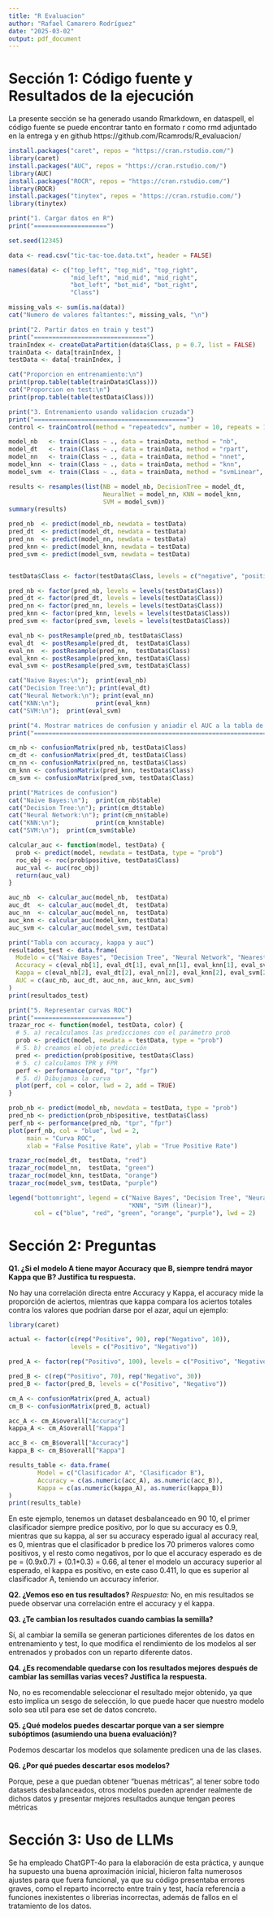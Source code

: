 ```yaml
---
title: "R Evaluacion"
author: "Rafael Camarero Rodríguez"
date: "2025-03-02"
output: pdf_document
---
```

# Sección 1: Código fuente y Resultados de la ejecución
La presente sección se ha generado usando Rmarkdown, en dataspell, el código fuente se puede encontrar tanto en formato r como rmd adjuntado en la entrega y en github https://github.com/Rcamrods/R_evaluacion/
```r
install.packages("caret", repos = "https://cran.rstudio.com/")
library(caret)
install.packages("AUC", repos = "https://cran.rstudio.com/")
library(AUC)
install.packages("ROCR", repos = "https://cran.rstudio.com/")
library(ROCR)
install.packages("tinytex", repos = "https://cran.rstudio.com/")
library(tinytex)
```
```r
print("1. Cargar datos en R")
print("====================")

set.seed(12345)

data <- read.csv("tic-tac-toe.data.txt", header = FALSE)

names(data) <- c("top_left", "top_mid", "top_right",
                 "mid_left", "mid_mid", "mid_right",
                 "bot_left", "bot_mid", "bot_right",
                 "Class")

missing_vals <- sum(is.na(data))
cat("Numero de valores faltantes:", missing_vals, "\n")
```
```r
print("2. Partir datos en train y test")
print("===============================")
trainIndex <- createDataPartition(data$Class, p = 0.7, list = FALSE)
trainData <- data[trainIndex, ]
testData <- data[-trainIndex, ]

cat("Proporcion en entrenamiento:\n")
print(prop.table(table(trainData$Class)))
cat("Proporcion en test:\n")
print(prop.table(table(testData$Class)))

```
```r
print("3. Entrenamiento usando validacion cruzada")
print("==========================================")
control <- trainControl(method = "repeatedcv", number = 10, repeats = 1, classProbs = TRUE)

model_nb   <- train(Class ~ ., data = trainData, method = "nb",        trControl = control)
model_dt   <- train(Class ~ ., data = trainData, method = "rpart",     trControl = control)
model_nn   <- train(Class ~ ., data = trainData, method = "nnet",      trControl = control, trace = FALSE)
model_knn  <- train(Class ~ ., data = trainData, method = "knn",       trControl = control)
model_svm  <- train(Class ~ ., data = trainData, method = "svmLinear", trControl = control)

results <- resamples(list(NB = model_nb, DecisionTree = model_dt,
                          NeuralNet = model_nn, KNN = model_knn,
                          SVM = model_svm))
summary(results)

pred_nb  <- predict(model_nb, newdata = testData)
pred_dt  <- predict(model_dt, newdata = testData)
pred_nn  <- predict(model_nn, newdata = testData)
pred_knn <- predict(model_knn, newdata = testData)
pred_svm <- predict(model_svm, newdata = testData)


testData$Class <- factor(testData$Class, levels = c("negative", "positive"))

pred_nb <- factor(pred_nb, levels = levels(testData$Class))
pred_dt <- factor(pred_dt, levels = levels(testData$Class))
pred_nn <- factor(pred_nn, levels = levels(testData$Class))
pred_knn <- factor(pred_knn, levels = levels(testData$Class))
pred_svm <- factor(pred_svm, levels = levels(testData$Class))

eval_nb <- postResample(pred_nb, testData$Class)
eval_dt  <- postResample(pred_dt,  testData$Class)
eval_nn  <- postResample(pred_nn,  testData$Class)
eval_knn <- postResample(pred_knn, testData$Class)
eval_svm <- postResample(pred_svm, testData$Class)

cat("Naive Bayes:\n");  print(eval_nb)
cat("Decision Tree:\n"); print(eval_dt)
cat("Neural Network:\n"); print(eval_nn)
cat("KNN:\n");          print(eval_knn)
cat("SVM:\n");  print(eval_svm)
```
```r
print("4. Mostrar matrices de confusion y aniadir el AUC a la tabla de accuracy y kappa")
print("================================================================================")

cm_nb <- confusionMatrix(pred_nb, testData$Class)
cm_dt <- confusionMatrix(pred_dt, testData$Class)
cm_nn <- confusionMatrix(pred_nn, testData$Class)
cm_knn <- confusionMatrix(pred_knn, testData$Class)
cm_svm <- confusionMatrix(pred_svm, testData$Class)

print("Matrices de confusion")
cat("Naive Bayes:\n");  print(cm_nb$table)
cat("Decision Tree:\n"); print(cm_dt$table)
cat("Neural Network:\n"); print(cm_nn$table)
cat("KNN:\n");          print(cm_knn$table)
cat("SVM:\n");  print(cm_svm$table)

calcular_auc <- function(model, testData) {
  prob <- predict(model, newdata = testData, type = "prob")
  roc_obj <- roc(prob$positive, testData$Class)
  auc_val <- auc(roc_obj)
  return(auc_val)
}

auc_nb  <- calcular_auc(model_nb,  testData)
auc_dt  <- calcular_auc(model_dt,  testData)
auc_nn  <- calcular_auc(model_nn,  testData)
auc_knn <- calcular_auc(model_knn, testData)
auc_svm <- calcular_auc(model_svm, testData)

print("Tabla con accuracy, kappa y auc")
resultados_test <- data.frame(
  Modelo = c("Naive Bayes", "Decision Tree", "Neural Network", "Nearest Neighbour", "SVM (linear)"),
  Accuracy = c(eval_nb[1], eval_dt[1], eval_nn[1], eval_knn[1], eval_svm[1]),
  Kappa = c(eval_nb[2], eval_dt[2], eval_nn[2], eval_knn[2], eval_svm[2]),
  AUC = c(auc_nb, auc_dt, auc_nn, auc_knn, auc_svm)
)
print(resultados_test)
```
```r
print("5. Representar curvas ROC")
print("=========================")
trazar_roc <- function(model, testData, color) {
  # 5. a) recalculamos las predicciones con el parámetro prob
  prob <- predict(model, newdata = testData, type = "prob")
  # 5. b) creamos el objeto predicción
  pred <- prediction(prob$positive, testData$Class)
  # 5. c) calculamos TPR y FPR
  perf <- performance(pred, "tpr", "fpr")
  # 5. d) Dibujamos la curva
  plot(perf, col = color, lwd = 2, add = TRUE)
}

prob_nb <- predict(model_nb, newdata = testData, type = "prob")
pred_nb <- prediction(prob_nb$positive, testData$Class)
perf_nb <- performance(pred_nb, "tpr", "fpr")
plot(perf_nb, col = "blue", lwd = 2,
     main = "Curva ROC",
     xlab = "False Positive Rate", ylab = "True Positive Rate")

trazar_roc(model_dt,  testData, "red")
trazar_roc(model_nn,  testData, "green")
trazar_roc(model_knn, testData, "orange")
trazar_roc(model_svm, testData, "purple")

legend("bottomright", legend = c("Naive Bayes", "Decision Tree", "Neural Network",
                                 "KNN", "SVM (linear)"),
       col = c("blue", "red", "green", "orange", "purple"), lwd = 2)

```

# Sección 2: Preguntas

**Q1. ¿Si el modelo A tiene mayor Accuracy que B, siempre tendrá mayor Kappa que B? Justifica tu respuesta.**

No hay una correlación directa entre Accuracy y Kappa, el accuracy mide la proporción de aciertos, mientras que kappa compara los aciertos totales contra los valores que podrían darse por el azar, aquí un ejemplo:
```r
library(caret)

actual <- factor(c(rep("Positivo", 90), rep("Negativo", 10)),
                 levels = c("Positivo", "Negativo"))

pred_A <- factor(rep("Positivo", 100), levels = c("Positivo", "Negativo"))

pred_B <- c(rep("Positivo", 70), rep("Negativo", 30))
pred_B <- factor(pred_B, levels = c("Positivo", "Negativo"))

cm_A <- confusionMatrix(pred_A, actual)
cm_B <- confusionMatrix(pred_B, actual)

acc_A <- cm_A$overall["Accuracy"]
kappa_A <- cm_A$overall["Kappa"]

acc_B <- cm_B$overall["Accuracy"]
kappa_B <- cm_B$overall["Kappa"]

results_table <- data.frame(
        Model = c("Clasificador A", "Clasificador B"),
        Accuracy = c(as.numeric(acc_A), as.numeric(acc_B)),
        Kappa = c(as.numeric(kappa_A), as.numeric(kappa_B))
)
print(results_table)

```

En este ejemplo, tenemos un dataset desbalanceado en 90 10, el primer clasificador siempre predice positivo, por lo que su accuracy es 0.9, mientras que su kappa, al ser su accuracy esperado igual al accuracy real, es 0, mientras que el clasificador b predice los 70 primeros valores como positivos, y el resto como negativos, por lo que el accuracy esperado es de pe = (0.9x0.7) + (0.1*0.3) = 0.66, al tener el modelo un accuracy superior al esperado, el kappa es positivo, en este caso 0.411, lo que es superior al clasificador A, teniendo un accuracy inferior.

**Q2. ¿Vemos eso en tus resultados?**
*Respuesta:*
No, en mis resultados se puede observar una correlación entre el accuracy y el kappa.

**Q3. ¿Te cambian los resultados cuando cambias la semilla?**

Sí, al cambiar la semilla se generan particiones diferentes de los datos en entrenamiento y test, lo que modifica el rendimiento de los modelos al ser entrenados y probados con un reparto diferente datos.

**Q4. ¿Es recomendable quedarse con los resultados mejores después de cambiar las semillas varias veces? Justifica la respuesta.**

No, no es recomendable seleccionar el resultado mejor obtenido, ya que esto implica un sesgo de selección, lo que puede hacer que nuestro modelo solo sea util para ese set de datos concreto.

**Q5. ¿Qué modelos puedes descartar porque van a ser siempre subóptimos (asumiendo una buena evaluación)?**

Podemos descartar los modelos que solamente predicen una de las clases.

**Q6. ¿Por qué puedes descartar esos modelos?**

Porque, pese a que puedan obtener "buenas métricas", al tener sobre todo datasets desbalanceados, otros modelos pueden aprender realmente de dichos datos y presentar mejores resultados aunque tengan peores métricas

# Sección 3: Uso de LLMs
Se ha empleado ChatGPT-4o para la elaboración de esta práctica, y aunque ha supuesto una buena aproximación inicial, hicieron falta numerosos ajustes para que fuera funcional, ya que su código presentaba errores graves, como el reparto incorrecto entre train y test, hacía referencia a funciones inexistentes o librerias incorrectas, además de fallos en el tratamiento de los datos.


